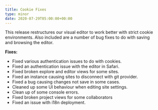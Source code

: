 ```yaml
---
title: Cookie Fixes
type: minor
date: 2020-07-29T05:00:00+00:00
---
```


This release restructures our visual editor to work better with strict cookie environments. Also included are a number of bug fixes to do with saving and browsing the editor.

**Fixes:**

* Fixed various authentication issues to do with cookies.
* Fixed an authentication issue with the editor in Safari.
* Fixed broken explore and editor views for some sites.
* Fixed an instance causing sites to disconnect with git provider.
* Fixed a bug causing changes not save in some cases.
* Cleaned up some UI behaviour when editing site settings.
* Clean up of some console errors.
* Fixed broken project views for some collaborators
* Fixed an issue with i18n deployment.
